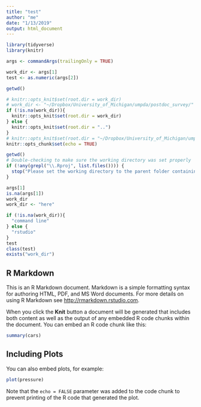 ```yaml
---
title: "test"
author: "me"
date: "1/13/2019"
output: html_document
---
```


```r
library(tidyverse)
library(knitr)
```

```r
args <- commandArgs(trailingOnly = TRUE)

work_dir <- args[1]
test <- as.numeric(args[2])
```

```r
getwd()
```

```r
# knitr::opts_knit$set(root.dir = work_dir)
# work_dir <- "~/Dropbox/University_of_Michigan/umpda/postdoc_survey/"
if (!is.na(work_dir)){
  knitr::opts_knit$set(root.dir = work_dir)
} else {
  knitr::opts_knit$set(root.dir = "..")
}
# knitr::opts_knit$set(root.dir = "~/Dropbox/University_of_Michigan/umpda/postdoc_survey/UMPDA_PostdocSurvey_2018/")
knitr::opts_chunk$set(echo = TRUE)
```

```r
getwd()
# Double-checking to make sure the working directory was set properly
if (!any(grepl("\\.Rproj", list.files()))) {
  stop("Please set the working directory to the parent folder containing the R project file (.Rproj).")
}
```

```r
args[1]
is.na(args[1])
work_dir
work_dir <- "here"

if (!is.na(work_dir)){
  "command line"
} else {
  "rstudio"
}
test
class(test)
exists("work_dir")
```

## R Markdown

This is an R Markdown document. Markdown is a simple formatting syntax for authoring HTML, PDF, and MS Word documents. For more details on using R Markdown see <http://rmarkdown.rstudio.com>.

When you click the **Knit** button a document will be generated that includes both content as well as the output of any embedded R code chunks within the document. You can embed an R code chunk like this:

```r
summary(cars)
```

## Including Plots

You can also embed plots, for example:

```r
plot(pressure)
```

Note that the `echo = FALSE` parameter was added to the code chunk to prevent printing of the R code that generated the plot.
